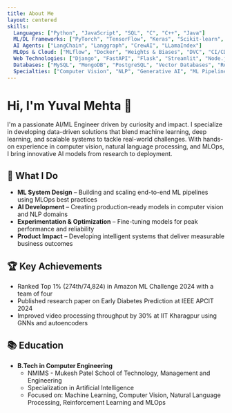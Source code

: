 ```yaml
---
title: About Me
layout: centered
skills:
  Languages: ["Python", "JavaScript", "SQL", "C", "C++", "Java"]
  ML/DL Frameworks: ["PyTorch", "TensorFlow", "Keras", "Scikit-learn", "XGBoost", "OpenCV", "Transformers", "NLTK", "spaCy"]
  AI Agents: ["LangChain", "Langgraph", "CrewAI", "LLamaIndex"]
  MLOps & Cloud: ["MLflow", "Docker", "Weights & Biases", "DVC", "CI/CD", "AWS", "GCP", "ONNX"]
  Web Technologies: ["Django", "FastAPI", "Flask", "Streamlit", "Node.js", "Express.js"]
  Databases: ["MySQL", "MongoDB", "PostgreSQL", "Vector Databases", "Redis"]
  Specialties: ["Computer Vision", "NLP", "Generative AI", "ML Pipelines", "Reinforcement Learning"]
---
```

# Hi, I'm Yuval Mehta 👋

I'm a passionate AI/ML Engineer driven by curiosity and impact. I specialize in developing data-driven solutions that blend machine learning, deep learning, and scalable systems to tackle real-world challenges. With hands-on experience in computer vision, natural language processing, and MLOps, I bring innovative AI models from research to deployment.

## 🚀 What I Do

- **ML System Design** – Building and scaling end-to-end ML pipelines using MLOps best practices  
- **AI Development** – Creating production-ready models in computer vision and NLP domains  
- **Experimentation & Optimization** – Fine-tuning models for peak performance and reliability  
- **Product Impact** – Developing intelligent systems that deliver measurable business outcomes

## 🏆 Key Achievements

- Ranked Top 1% (274th/74,824) in Amazon ML Challenge 2024 with a team of four
- Published research paper on Early Diabetes Prediction at IEEE APCIT 2024
- Improved video processing throughput by 30% at IIT Kharagpur using GNNs and autoencoders

## 📚 Education

- **B.Tech in Computer Engineering**
  - NMIMS - Mukesh Patel School of Technology, Management and Engineering
  - Specialization in Artificial Intelligence
  - Focused on: Machine Learning, Computer Vision, Natural Language Processing, Reinforcement Learning and MLOps
